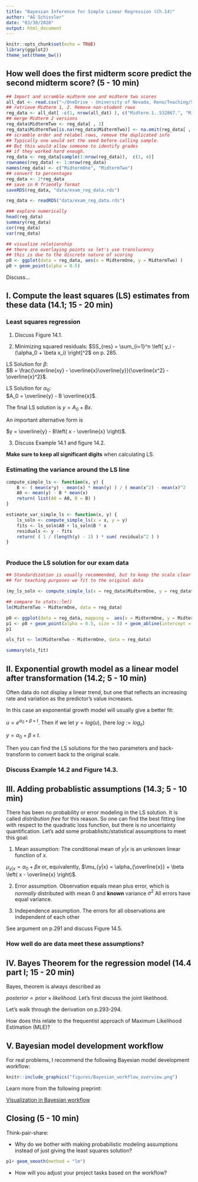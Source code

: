 ```yaml
---
title: "Bayesian Inference for Simple Linear Regression (Ch.14)"
author: "AG Schissler"
date: "03/30/2020"
output: html_document
---
```


```r
knitr::opts_chunk$set(echo = TRUE)
library(ggplot2)
theme_set(theme_bw())
```

## How well does the first midterm score predict the second midterm score? (5 - 10 min)

```r
## Import and scramble midterm one and midterm two scores
all_dat <- read.csv("~/OneDrive - University of Nevada, Reno/Teaching/STAT_446_646/Student_Work_SP20/2020-03-30T0822_Grades-STAT_446.646.1001_Combined_(STAT)_Sections.csv", na.strings = "N/A")
## retrieve Midterm 1, 2. Remove non-student rows
reg_data <- all_dat[ -c(1, nrow(all_dat) ), c("Midterm.1..532867.", "Midterm2_SP20..553424.", "Midterm2_SP20..553425.")]
## merge Midterm 2 versions
reg_data$MidtermTwo <- reg_data[ , 3]
reg_data$MidtermTwo[is.na(reg_data$MidtermTwo)] <- na.omit(reg_data[ , 2])
## scramble order and relabel rows, remove the duplicated info
## Typically one would set the seed before calling sample.
## But this would allow someone to identify grades
## if they worked hard enough.
reg_data <- reg_data[sample(1:nrow(reg_data)),  c(1, 4)]
rownames(reg_data) <- 1:nrow(reg_data)
names(reg_data) <- c("MidtermOne", "MidtermTwo")
## convert to percentages
reg_data <- 2*reg_data
## save in R friendly format
saveRDS(reg_data, "data/exam_reg_data.rds")
```

```r
reg_data <- readRDS("data/exam_reg_data.rds")

### explore numerically
head(reg_data)
summary(reg_data)
cor(reg_data)
var(reg_data)

## visualize relationship
## there are overlaying points so let's use translucency
## this is due to the discrete nature of scoring
p0 <- ggplot(data = reg_data, aes(x = MidtermOne, y = MidtermTwo) )
p0 + geom_point(alpha = 0.5)
```

Discuss...

## I. Compute the least squares (LS) estimates from these data (14.1; 15 - 20 min)

### Least squares regression

1. Discuss Figure 14.1.

2. Minimizing squared residuals: $SS_{res} = \sum_{i=1}^n \left[ y_i - (\alpha_0 + \beta x_i) \right]^2$ on p. 285.

LS Solution for $\beta$:  
$B = \frac{\overline{xy} - \overline{x}\overline{y}}{\overline{x^2} - \overline{x}^2}$.

LS Solution for $\alpha_0$:  
$A_0 = \overline{y} - B \overline{x}$.

The final LS solution is $y = A_0 + Bx$.

An important alternative form is  

$y = \overline{y} - B\left( x - \overline{x} \right)$.

3. Discuss Example 14.1 and figure 14.2.

**Make sure to keep all significant digits** when calculating LS.

### Estimating the variance around the LS line

```r
compute_simple_ls <- function(x, y) {
    B <- ( mean(x*y) - mean(x) * mean(y) ) / ( mean(x^2) - mean(x)^2  )
    A0 <- mean(y) - B * mean(x)
    return( list(A0 = A0, B = B) )
}

estimate_var_simple_ls <- function(x, y) {
    ls_soln <- compute_simple_ls(x = x, y = y)
    fits <- ls_soln$A0 + ls_soln$B * x
    residuals <- y - fits
    return( ( 1 / (length(y) - 2) ) * sum( residuals^2 ) )
}
    
```

### Produce the LS solution for our exam data

```r
## Standardization is usually recommended, but to keep the scale clear
## for teaching purposes we fit to the original data

(my_ls_soln <- compute_simple_ls(x = reg_data$MidtermOne, y = reg_data$MidtermTwo))

## compare to stats::lm()
lm(MidtermTwo ~ MidtermOne, data = reg_data)

p0 <- ggplot(data = reg_data, mapping =  aes(x = MidtermOne, y = MidtermTwo))
p1 <- p0 + geom_point(alpha = 0.5, size = 5) + geom_abline(intercept = my_ls_soln$A0, slope = my_ls_soln$B)
p1

ols_fit <- lm(MidtermTwo ~ MidtermOne, data = reg_data)

summary(ols_fit)
```

## II. Exponential growth model as a linear model after transformation (14.2; 5 - 10 min)

Often data do not display a linear trend, but one that reflects an increasing rate and variation as the predictor's value increases. 

In this case an exponential growth model will usually give a better fit:

$u = e^{\alpha_0 + \beta \times t}$. Then if we let $y = log(u)$, (here $log := log_e$)  

$y = \alpha_0 + \beta \times t$.

Then you can find the LS solutions for the two parameters and back-transform to convert back to the original scale.

### Discuss Example 14.2 and Figure 14.3.

## III. Adding probablistic assumptions (14.3; 5 - 10 min)

There has been no probability or error modeling in the LS solution. It is called *distribution free* for this reason. So one can find the best fitting line with respect to the quadratic loss function, but there is no uncertainty quantification. Let's add some probablisitc/statistical assumptions to meet this goal:

1. Mean assumption: The conditional mean of $y | x$ is an unknown linear function of $x$.  

$\mu_{y|x} = \alpha_0 + \beta x$ or, equivalently, $\mu_{y|x} = \alpha_{\overline{x}} + \beta \left( x - \overline{x} \right)$.

2. Error assumption. Observation equals mean plus error, which is *normally* distributed with mean 0 and **known** variance $\sigma^2$ All errors have equal variance.

3. Independence assumption. The errors for all observations are independent of each other

See argument on p.291 and discuss Figure 14.5.

### How well do are data meet these assumptions?

## IV. Bayes Theorem for the regression model (14.4 part I; 15 - 20 min)

Bayes, theorem is always described as

$posterior \propto prior \times likelihood$. Let's first discuss the joint likelihood.

Let's walk through the derivation on p.293-294.

How does this relate to the frequentist approach of Maximum Likelihood Estimation (MLE)?

## V. Bayesian model development workflow 

For real problems, I recommend the following Bayesian model development workflow:

```r
knitr::include_graphics("figures/Bayesian_workflow_overview.png")
```

Learn more from the following preprint:

[Visualization in Bayesian workflow](https://arxiv.org/pdf/1709.01449.pdf)

## Closing (5 - 10 min)

Think-pair-share:

- Why do we bother with making probabilistic modeling assumptions instead of just giving the least squares solution?

```r
p1+ geom_smooth(method = "lm")
```

- How will you adjust your project tasks based on the workflow?

